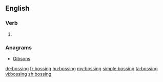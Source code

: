 ==English==

===Verb===
{{head|en}}

# {{present participle of|boss}}

===Anagrams===
* [[Gibsons#English|Gibsons]]

[[de:bossing]]
[[fr:bossing]]
[[hu:bossing]]
[[my:bossing]]
[[simple:bossing]]
[[ta:bossing]]
[[vi:bossing]]
[[zh:bossing]]